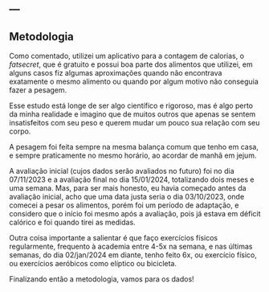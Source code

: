 ---
---
## Metodologia

Como comentado, utilizei um aplicativo para a contagem de calorias, o *fatsecret*, que é gratuito e possui boa parte dos alimentos que utilizei, em alguns casos fiz algumas aproximações quando não encontrava exatamente o mesmo alimento ou quando por algum motivo não conseguia fazer a pesagem.

Esse estudo está longe de ser algo científico e rigoroso, mas é algo perto da minha realidade e imagino que de muitos outros que apenas se sentem insatisfeitos com seu peso e querem mudar um pouco sua relação com seu corpo.

A pesagem foi feita sempre na mesma balança comum que tenho em casa, e sempre praticamente no mesmo horário, ao acordar de manhã em jejum.

A avaliação inicial (cujos dados serão avaliados no futuro) foi no dia 07/11/2023 e a avaliação final no dia 15/01/2024, totalizando dois meses e uma semana. Mas, para ser mais honesto, eu havia começado antes da avaliação inicial, acho que uma data justa seria o dia 03/10/2023, onde comecei a pesar os alimentos, porém foi um período de adaptação, e considero que o início foi mesmo após a avaliação, pois já estava em déficit calórico e foi quando tirei as medidas.

Outra coisa importante a salientar é que faço exercícios físicos regularmente, frequento à academia entre 4-5x na semana, e nas últimas semanas, do dia 02/jan/2024 em diante, tenho feito 6x, ou exercício físico, ou exercícios aeróbicos como elíptico ou bicicleta.

Finalizando então a metodologia, vamos para os dados!
